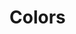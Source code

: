 
<Meta title="Crosstoria/Colors" />

# Colors

<ColorPalette>
  <ColorItem
    title="constants.YELLOW_100, 500, 900"
    subtitle="Yellow"
    colors={[styles.YELLOW_100, styles.YELLOW_500, styles.YELLOW_900]}
  />
  <ColorItem
    title="constants.BROWN_100, 300, 500"
    subtitle="Brown"
    colors={[styles.BROWN_100, styles.BROWN_300, styles.BROWN_500]}
  />
  <ColorItem
    title="constants.RED_500"
    subtitle="Red"
    colors={[styles.RED_500]}
  />
  <ColorItem
    title="constants.TURQUOISE_500"
    subtitle="Turquoise"
    colors={[styles.TURQUOISE_500]}
  />
  <ColorItem
    title="constants.WHITE_100"
    subtitle="White"
    colors={[styles.WHITE_100]}
  />
  <ColorItem
    title="constants.BLUE_700"
    subtitle="Blue"
    colors={[styles.BLUE_700]}
  />
</ColorPalette>
